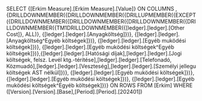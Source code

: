 SELECT {[Erkim Measure].[Erkim Measure].[Value]} ON COLUMNS , {DRILLDOWNMEMBER({DRILLDOWNMEMBER({DRILLUPMEMBER({EXCEPT({DRILLDOWNMEMBER({DRILLDOWNMEMBER({DRILLDOWNMEMBER({DRILLDOWNMEMBER({TM1DRILLDOWNMEMBER({[ledger].[ledger].[Other Cost]}, ALL)}, {[ledger].[ledger].[Anyagköltség]})}, {[ledger].[ledger].[Anyagköltség^Egyéb költségek]})}, {[ledger].[ledger].[Egyéb muködési költségek]})}, {[ledger].[ledger].[Egyéb muködési költségek^Egyéb költségek]})},{[ledger].[ledger].[Hatósági díjak],[ledger].[ledger].[Jogi költségek, felsz. Levél ktg.-térítése],[ledger].[ledger].[Telefonadó, Közmuadó],[ledger].[ledger].[Veszteség],[ledger].[ledger].[Személyi jellegu költségek AST nélkül]})}, {[ledger].[ledger].[Egyéb muködési költségek]})}, {[ledger].[ledger].[Egyéb muködési költségek]})}, {[ledger].[ledger].[Egyéb muködési költségek^Egyéb költségek]})} ON ROWS FROM [Erkim] WHERE ([Version].[Version].[Base],[Period].[Period].[202401])